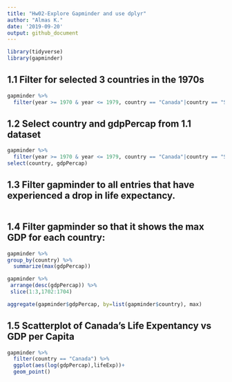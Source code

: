 ```yaml
---
title: "Hw02-Explore Gapminder and use dplyr"
author: "Almas K."
date: '2019-09-20'
output: github_document
---
```


```r
library(tidyverse) 
library(gapminder)
```
## 1.1 Filter for selected 3 countries in the 1970s 
```r
gapminder %>% 
  filter(year >= 1970 & year <= 1979, country == "Canada"|country == "Sweden"|country == "Pakistan")
```
## 1.2 Select country and gdpPercap from 1.1 dataset
```r
gapminder %>% 
  filter(year >= 1970 & year <= 1979, country == "Canada"|country == "Sweden"|country == "Pakistan") %>%
select(country, gdpPercap)
```
## 1.3 Filter gapminder to all entries that have experienced a drop in life expectancy.
```r

```
## 1.4 Filter gapminder so that it shows the max GDP for each country:
```r
gapminder %>% 
group_by(country) %>%
  summarize(max(gdpPercap))

gapminder %>%
 arrange(desc(gdpPercap)) %>%
 slice(1:3,1702:1704)

aggregate(gapminder$gdpPercap, by=list(gapminder$country), max)
```
## 1.5 Scatterplot of Canada's Life Expentancy vs GDP per Capita
```r
gapminder %>%
  filter(country == "Canada") %>%
  ggplot(aes(log(gdpPercap),lifeExp))+
  geom_point()
```

